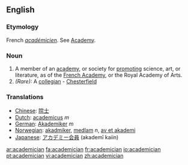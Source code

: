 ==English==
===Etymology===
French ''[[académicien]]''. See [[Academy]].
===Noun===
#A member of an [[academy]], or society for [[promoting]] science, art, or literature, as of the [[French Academy]], or the Royal Academy of Arts.
#''(Rare):'' A [[collegian]] - [[Chesterfield]]
===Translations===
*[[Chinese]]: [[院士]]
*[[Dutch]]: [[academicus]] ''m''
*[[German]]: [[Akademiker]] ''m''
*[[Norwegian]]: [[akadmiker]], [[medlam]] ''n'', [[av et akademi]]
*[[Japanese]]: [[アカデミー会員]] (akademī kaiin)

[[ar:academician]]
[[fa:academician]]
[[fr:academician]]
[[io:academician]]
[[pt:academician]]
[[vi:academician]]
[[zh:academician]]